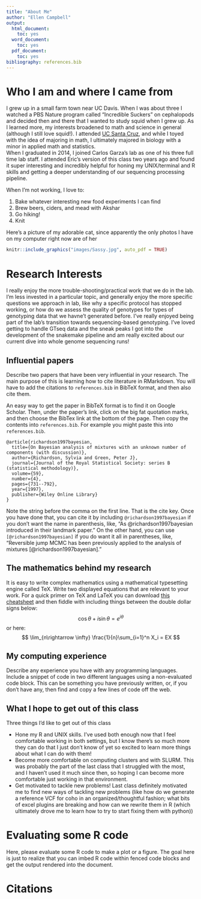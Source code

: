 ```yaml
---
title: "About Me"
author: "Ellen Campbell"
output:
  html_document:
    toc: yes
  word_document:
    toc: yes
  pdf_document:
    toc: yes
bibliography: references.bib
---
```


# Who I am and where I came from

I grew up in a small farm town near UC Davis.  When I was about three I watched a
PBS Nature program called "Incredible Suckers" on cephalopods and decided then
and there that I wanted to study squid when I grew up.  As I learned more, my interests
broadened to math and science in general (although I still love squid!).  I attended 
[UC Santa Cruz](https://www.ucsc.edu/), and while I toyed with the idea of majoring 
in math, I ultimately majored in biology with a minor in applied math and statistics.  
When I graduated in 2014, I joined Carlos Garza’s lab as one of his three full time 
lab staff. I attended Eric's version of this class two years ago and found it super
interesting and incredibly helpful for honing my UNIX/terminal and R skills and 
getting a deeper understanding of our sequencing processing pipeline.

When I'm not working, I love to:

1. Bake whatever interesting new food experiments I can find
1. Brew beers, ciders, and mead with Akshar
1. Go hiking!
1. Knit

Here's a picture of my adorable cat, since apparently the only photos I have on my 
computer right now are of her

```r
knitr::include_graphics("images/Sassy.jpg", auto_pdf = TRUE)
```

# Research Interests

I really enjoy the more trouble-shooting/practical work that we do in the lab. 
I’m less invested in a particular topic, and generally enjoy the more specific 
questions we approach in lab, like why a specific protocol has stopped working, 
or how do we assess the quality of genotypes for types of genotyping data that we
havne't generated before. I've really enjoyed being part of the lab’s transition 
towards sequencing-based genotyping.  I've loved getting to handle GTseq data and 
the sneak peaks I got into the development of the snakemake pipeline and am really 
excited about our current dive into whole genome sequencing runs!

## Influential papers

Describe two papers that have been very influential in your
research.  The main purpose of this is learning how to
cite literature in RMarkdown.  You will have to add the citations
to `references.bib` in BibTeX format, and then also cite them.

An easy way to get the paper in BibTeX format is to find it on
Google Scholar.  Then, under the paper's link, click on the big 
fat quotation marks, and then choose the BibTex link at the bottom
of the page.  Then copy the contents into `references.bib`.  For example
you might paste this into `references.bib`.
```
@article{richardson1997bayesian,
  title={On Bayesian analysis of mixtures with an unknown number of components (with discussion)},
  author={Richardson, Sylvia and Green, Peter J},
  journal={Journal of the Royal Statistical Society: series B (statistical methodology)},
  volume={59},
  number={4},
  pages={731--792},
  year={1997},
  publisher={Wiley Online Library}
}
```
Note the string before the comma on the first line.  That is the cite key.
Once you have done that, you can cite it by including `@richardson1997bayesian`
if you don't want the name in parenthesis, like, "As @richardson1997bayesian introduced in
their landmark paper."  On the other hand, you can use `[@richardson1997bayesian]` if
you do want it all in parentheses, like, "Reversible jump MCMC has been previously applied
to the analysis of mixtures [@richardson1997bayesian]."


## The mathematics behind my research

It is easy to write complex mathematics using a mathematical typesetting
engine called TeX.  Write two displayed equations that are relevant
to your work.  For a quick primer on TeX and LaTeX you can
download [this cheatsheet](https://users.dickinson.edu/~richesod/latex/latexcheatsheet.pdf)
and then fiddle with including things between the double dollar signs below:
$$
\cos\theta + i\sin\theta = e^{i\theta}
$$
or here:
$$
\lim_{n\rightarrow \infty} \frac{1}{n}\sum_{i=1}^n X_i = EX
$$

## My computing experience

Describe any experience you have with any programming languages.
Include a snippet of code in two different languages using a
non-evaluated code block.  This can be something you have previously
written, or, if you don't have any, then find and copy a few lines of code
off the web.

## What I hope to get out of this class

Three things I'd like to get out of this class

* Hone my R and UNIX skills.  I've used both enough now that I feel comfortable 
working in both settings, but I know there's so much more they can do that I just 
don't know of yet so excited to learn more things about what I can do with them!
* Become more comfortable on computing clusters and with SLURM.  This was probably
the part of the last class that I struggled with the most, and I haven't used it 
much since then, so hoping I can become more comfortable just working in that 
environment.
* Get motivated to tackle new problems! Last class definitely motivated me to find
new ways of tackling new problems (like how do we generate a reference VCF for coho
in an organized/thoughtful fashion; what bits of excel plugins are breaking and how
can we rewrite them in R (which ultimately drove me to learn how to try to start 
fixing them with python))

# Evaluating some R code

Here, please evaluate some R code to make a plot or a figure.
The goal here is just to realize that you can imbed R code
within fenced code blocks and get the output rendered into
the document.

# Citations

